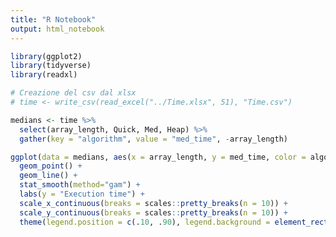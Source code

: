 ```yaml
---
title: "R Notebook"
output: html_notebook
---
```


```r
library(ggplot2)
library(tidyverse)
library(readxl)
```

```r
# Creazione del csv dal xlsx
# time <- write_csv(read_excel("../Time.xlsx", 51), "Time.csv")

medians <- time %>%
  select(array_length, Quick, Med, Heap) %>%
  gather(key = "algorithm", value = "med_time", -array_length)
```

```r
ggplot(data = medians, aes(x = array_length, y = med_time, color = algorithm)) +
  geom_point() +
  geom_line() +
  stat_smooth(method="gam") +
  labs(y = "Execution time") +
  scale_x_continuous(breaks = scales::pretty_breaks(n = 10)) +
  scale_y_continuous(breaks = scales::pretty_breaks(n = 10)) +
  theme(legend.position = c(.10, .90), legend.background = element_rect(fill = "transparent"), legend.title=element_blank())
```

